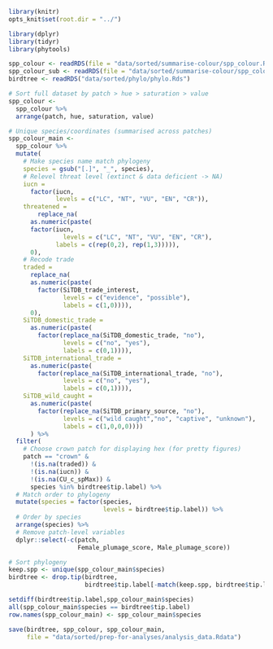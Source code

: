 
```r
library(knitr)
opts_knit$set(root.dir = "../")
```

```r
library(dplyr)
library(tidyr)
library(phytools)

spp_colour <- readRDS(file = "data/sorted/summarise-colour/spp_colour.Rds")
spp_colour_sub <- readRDS(file = "data/sorted/summarise-colour/spp_colour_sub.Rds")
birdtree <- readRDS("data/sorted/phylo/phylo.Rds")
```

```r
# Sort full dataset by patch > hue > saturation > value
spp_colour <-
  spp_colour %>% 
  arrange(patch, hue, saturation, value)

# Unique species/coordinates (summarised across patches)
spp_colour_main <-
  spp_colour %>% 
  mutate(
    # Make species name match phylogeny
    species = gsub("[.]", "_", species),
    # Relevel threat level (extinct & data deficient -> NA)
    iucn = 
      factor(iucn,
             levels = c("LC", "NT", "VU", "EN", "CR")),
    threatened = 
        replace_na(
      as.numeric(paste(
      factor(iucn,
               levels = c("LC", "NT", "VU", "EN", "CR"),
             labels = c(rep(0,2), rep(1,3))))),
      0),
    # Recode trade
    traded = 
      replace_na(
      as.numeric(paste(
        factor(SiTDB_trade_interest,
               levels = c("evidence", "possible"),
               labels = c(1,0)))), 
      0),
    SiTDB_domestic_trade =
      as.numeric(paste(
        factor(replace_na(SiTDB_domestic_trade, "no"),
               levels = c("no", "yes"),
               labels = c(0,1)))),
    SiTDB_international_trade =
      as.numeric(paste(
        factor(replace_na(SiTDB_international_trade, "no"),
               levels = c("no", "yes"),
               labels = c(0,1)))),
    SiTDB_wild_caught =
      as.numeric(paste(
        factor(replace_na(SiTDB_primary_source, "no"),
               levels = c("wild caught","no", "captive", "unknown"),
               labels = c(1,0,0,0))))
      ) %>% 
  filter(
    # Choose crown patch for displaying hex (for pretty figures)
    patch == "crown" &
      !(is.na(traded)) & 
      !(is.na(iucn)) &
      !(is.na(CU_c_spMax)) &
      species %in% birdtree$tip.label) %>% 
  # Match order to phylogeny
  mutate(species = factor(species,
                          levels = birdtree$tip.label)) %>% 
  # Order by species
  arrange(species) %>% 
  # Remove patch-level variables
  dplyr::select(-c(patch,
                   Female_plumage_score, Male_plumage_score))

# Sort phylogeny
keep.spp <- unique(spp_colour_main$species)
birdtree <- drop.tip(birdtree, 
                     birdtree$tip.label[-match(keep.spp, birdtree$tip.label)])

setdiff(birdtree$tip.label,spp_colour_main$species)
all(spp_colour_main$species == birdtree$tip.label)
row.names(spp_colour_main) <- spp_colour_main$species
```

```r
save(birdtree, spp_colour, spp_colour_main, 
     file = "data/sorted/prep-for-analyses/analysis_data.Rdata")
```